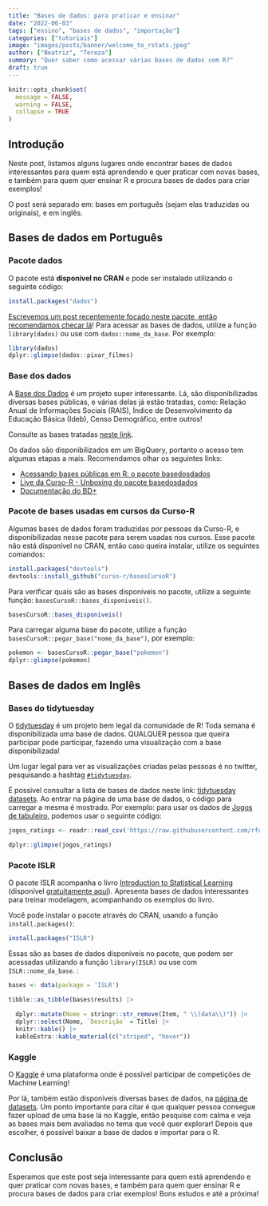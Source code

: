 ```yaml
---
title: "Bases de dados: para praticar e ensinar"
date: "2022-06-03"
tags: ["ensino", "bases de dados", "importação"]
categories: ["tutoriais"]
image: "images/posts/banner/welcome_to_rstats.jpeg"
author: ["Beatriz", "Tereza"]
summary: "Quer saber como acessar várias bases de dados com R?"
draft: true
---
```


```r
knitr::opts_chunk$set(
  message = FALSE, 
  warning = FALSE, 
  collapse = TRUE
)
```

## Introdução

Neste post, listamos alguns lugares onde encontrar bases de dados interessantes para quem está aprendendo e quer praticar com novas bases, e também para quem quer ensinar R e procura bases de dados para criar exemplos!

O post será separado em: bases em português (sejam elas traduzidas ou originais), e em inglês.

## Bases de dados em Português

### Pacote dados

O pacote está **disponível no CRAN** e pode ser instalado utilizando o seguinte código:

``` r
install.packages("dados")
```

[Escrevemos um post recentemente focado neste pacote, então recomendamos checar lá](https://blog.curso-r.com/posts/2022-04-06-pacote-dados/)!
Para acessar as bases de dados, utilize a função `library(dados)` ou use com `dados::nome_da_base`.
Por exemplo:

```r
library(dados)
dplyr::glimpse(dados::pixar_filmes)
```

### Base dos dados

A [Base dos Dados](https://staging.basedosdados.org/) é um projeto super interessante.
Lá, são disponibilizadas diversas bases públicas, e várias delas já estão tratadas, como: Relação Anual de Informações Sociais (RAIS), Índice de Desenvolvimento da Educação Básica (Ideb), Censo Demográfico, entre outros!


Consulte as bases tratadas [neste link](https://staging.basedosdados.org/dataset?resource_type=bdm_table&order_by=score).

Os dados são disponibilizados em um BigQuery, portanto o acesso tem algumas etapas a mais.
Recomendamos olhar os seguintes links:

-   [Acessando bases públicas em R: o pacote basedosdados](https://blog.curso-r.com/posts/2021-05-28-basedosdados/)
-   [Live da Curso-R - Unboxing do pacote basedosdados](https://www.youtube.com/watch?v=8D4jK-YCxLU&t=2688s)
-   [Documentação do BD+](https://basedosdados.github.io/mais/)

### Pacote de bases usadas em cursos da Curso-R

Algumas bases de dados foram traduzidas por pessoas da Curso-R, e disponibilizadas nesse pacote para serem usadas nos cursos.
Esse pacote não está disponível no CRAN, então caso queira instalar, utilize os seguintes comandos:

``` r
install.packages("devtools")
devtools::install_github("curso-r/basesCursoR")
```

Para verificar quais são as bases disponíveis no pacote, utilize a seguinte função: `basesCursoR::bases_disponiveis()`.

```r
basesCursoR::bases_disponiveis()
```

Para carregar alguma base do pacote, utilize a função `basesCursoR::pegar_base("nome_da_base")`, por exemplo:

```r
pokemon <- basesCursoR::pegar_base("pokemon")
dplyr::glimpse(pokemon)
```

## Bases de dados em Inglês

### Bases do tidytuesday


O [tidytuesday](https://github.com/rfordatascience/tidytuesday) é um projeto bem legal da comunidade de R!
Toda semana é disponibilizada uma base de dados.
QUALQUER pessoa que queira participar pode participar, fazendo uma visualização com a base disponibilizada!

Um lugar legal para ver as visualizações criadas pelas pessoas é no twitter, pesquisando a hashtag [`#tidytuesday`](https://twitter.com/search?q=tidytuesday&src=typed_query).

É possível consultar a lista de bases de dados neste link: [tidytuesday datasets](https://github.com/rfordatascience/tidytuesday#datasets). Ao entrar na página de uma base de dados, o código para carregar a mesma é mostrado. Por exemplo: para usar os dados de [Jogos de tabuleiro](https://github.com/rfordatascience/tidytuesday/blob/master/data/2022/2022-01-25/readme.md), podemos usar o seguinte código:

```r
jogos_ratings <- readr::read_csv('https://raw.githubusercontent.com/rfordatascience/tidytuesday/master/data/2022/2022-01-25/ratings.csv')

dplyr::glimpse(jogos_ratings)
```

### Pacote ISLR

O pacote ISLR acompanha o livro [Introduction to Statistical Learning](https://www.statlearning.com/) (disponível [gratuitamente aqui](https://hastie.su.domains/ISLR2/ISLRv2_website.pdf)).
Apresenta bases de dados interessantes para treinar modelagem, acompanhando os exemplos do livro.

Você pode instalar o pacote através do CRAN, usando a função `install.packages()`:

``` r
install.packages("ISLR")
```

Essas são as bases de dados disponíveis no pacote, que podem ser acessadas utilizando a função `library(ISLR)` ou use com `ISLR::nome_da_base`.
:

```r
bases <- data(package = 'ISLR')

tibble::as_tibble(bases$results) |>
  
  dplyr::mutate(Nome = stringr::str_remove(Item, " \\(data\\)")) |>
  dplyr::select(Nome, `Descrição` = Title) |>
  knitr::kable() |>
  kableExtra::kable_material(c("striped", "hover"))
```

### Kaggle

O [Kaggle](https://www.kaggle.com/) é uma plataforma onde é possível participar de competições de Machine Learning! 

Por lá, também estão disponíveis diversas bases de dados, na [página de datasets](https://www.kaggle.com/datasets). Um ponto importante para citar é que qualquer pessoa consegue fazer upload de uma base lá no Kaggle, então pesquise com calma e veja as bases mais bem avaliadas no tema que você quer explorar! Depois que escolher, é possível baixar a base de dados e importar para o R.



## Conclusão

Esperamos que este post seja interessante para quem está aprendendo e quer praticar com novas bases, e também para quem quer ensinar R e procura bases de dados para criar exemplos!
Bons estudos e até a próxima!
